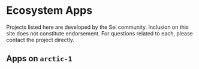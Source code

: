 
# Ecosystem Apps

<Callout type="warning">
  Projects listed here are developed by the Sei community. Inclusion on this
  site does not constitute endorsement. For questions related to each, please
  contact the project directly.
</Callout>

## Apps on `arctic-1`

<Cards>
  <Card
    title="Camel"
    description="Sei's liquidity oasis"
    href="https://camel.money"
    image={camelLogo}
  />
  <Card
    title="Gamblino"
    description="GambleFi protocol covering crypto, sportsbook and classic games of chance"
    href="https://test.gamblino.app/"
    image={gamblinoLogo}
  />
  <Card
    title="DragonSwap"
    description="The native DEX on SEI"
    href="https://test.dragonswap.app/"
    image={dragonswapLogo}
  />
  <Card
    title="Fluid"
    description="Interest free loans, backed by Sei"
    href="https://thefluid.xyz/"
    image={fluidLogo}
  />
  <Card
    title="Belugas"
    description="Decentralized marketplace for lenders and borrowers"
    href="https://www.belugas.io/"
    image={belugasLogo}
  />
  <Card
    title="Seirum"
    description="Decentralized, fully on-chain central limit order book"
    href="https://www.seirum.io/"
    image={seirumLogo}
  />
</Cards>
